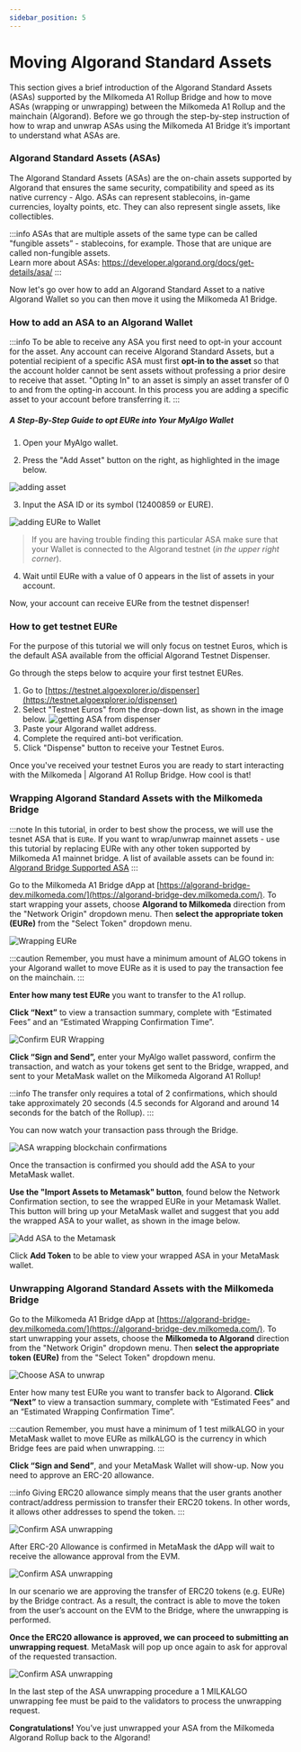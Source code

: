 ```yaml
---
sidebar_position: 5
---
```



# Moving Algorand Standard Assets

This section gives a brief introduction of the Algorand Standard Assets (ASAs) supported by the Milkomeda A1 Rollup Bridge and how to move ASAs (wrapping or unwrapping) between the Milkomeda A1 Rollup and the mainchain (Algorand).
Before we go through the step-by-step instruction of how to wrap and unwrap ASAs using the Milkomeda A1 Bridge it’s important to understand what ASAs are.

### Algorand Standard Assets (ASAs)

The Algorand Standard Assets (ASAs) are the on-chain assets supported by Algorand that ensures the same security, compatibility and speed as its native currency - Algo.
ASAs can represent stablecoins, in-game currencies, loyalty points, etc. They can also represent single assets, like collectibles.

:::info
ASAs that are multiple assets of the same type can be called "fungible assets” - stablecoins, for example. Those that are unique are called non-fungible assets. <br />
Learn more about ASAs: https://developer.algorand.org/docs/get-details/asa/
:::

Now let's go over how to add an Algorand Standard Asset to a native Algorand Wallet so you can then move it using the Milkomeda A1 Bridge.

### How to add an ASA to an Algorand Wallet

:::info
To be able to receive any ASA you first need to opt-in your account for the asset. Any account can receive Algorand Standard Assets, but a potential recipient of a specific ASA must first **opt-in to the asset** so that the account holder cannot be sent assets without professing a prior desire to receive that asset.
"Opting In" to an asset is simply an asset transfer of 0 to and from the opting-in account. In this process you are adding a specific asset to your account before transferring it.
:::

##### A Step-By-Step Guide to opt EURe into Your MyAlgo Wallet

1. Open your MyAlgo wallet.

2. Press the "Add Asset" button on the right, as highlighted in the image below.

<img src={addasset} className="img-full" alt="adding asset" />

3. Input the ASA ID or its symbol (12400859 or EURE).

<img src={addingEuretowallet} alt="adding EURe to Wallet" />

> If you are having trouble finding this particular ASA make sure that your Wallet is connected to the Algorand testnet (_in the upper right corner_).

4. Wait until EURe with a value of 0 appears in the list of assets in your account.

Now, your account can receive EURe from the testnet dispenser!

### How to get testnet EURe

For the purpose of this tutorial we will only focus on testnet Euros, which is the default ASA available from the official Algorand Testnet Dispenser.

Go through the steps below to acquire your first testnet EURes.

1. Go to [https://testnet.algoexplorer.io/dispenser](https://testnet.algoexplorer.io/dispenser)
2. Select "Testnet Euros" from the drop-down list, as shown in the image below.
   <img
     src={asadispenser}
     className="img-full"
     alt="getting ASA from dispenser"
   />
3. Paste your Algorand wallet address.
4. Complete the required anti-bot verification.
5. Click "Dispense" button to receive your Testnet Euros.

Once you've received your testnet Euros you are ready to start interacting with the Milkomeda | Algorand A1 Rollup Bridge. How cool is that!

### Wrapping Algorand Standard Assets with the Milkomeda Bridge

:::note
In this tutorial, in order to best show the process, we will use the tesnet ASA that is `EURe`. If you want to wrap/unwrap mainnet assets - use this tutorial by replacing EURe with any other token supported by Milkomeda A1 mainnet bridge. 
A list of available assets can be found in: [Algorand Bridge Supported ASA](algorand-bridge-supported-asa.mdx)
:::

Go to the Milkomeda A1 Bridge dApp at [https://algorand-bridge-dev.milkomeda.com/](https://algorand-bridge-dev.milkomeda.com/). To start wrapping your assets, choose **Algorand to Milkomeda** direction from the "Network Origin" dropdown menu. Then **select the appropriate token (EURe)** from the "Select Token" dropdown menu.

<img src={EURewrappingchoice} className="img-full" alt="Wrapping EURe" />

:::caution
Remember, you must have a minimum amount of ALGO tokens in your Algorand wallet to move EURe as it is used to pay the transaction fee on the mainchain.
:::

**Enter how many test EURe** you want to transfer to the A1 rollup.

**Click “Next”** to view a transaction summary, complete with “Estimated Fees” and an “Estimated Wrapping Confirmation Time”.

<img
  src={EURewrappingconfirmation}
  className="img-full"
  alt="Confirm EUR Wrapping"
/>

**Click “Sign and Send”,** enter your MyAlgo wallet password, confirm the transaction, and watch as your tokens get sent to the Bridge, wrapped, and sent to your MetaMask wallet on the Milkomeda Algorand A1 Rollup!

:::info
The transfer only requires a total of 2 confirmations, which should take approximately 20 seconds (4.5 seconds for Algorand and around 14 seconds for the batch of the Rollup).
:::

You can now watch your transaction pass through the Bridge.

<img
  src={ASAwrappedconfirmations}
  className="img-full"
  alt="ASA wrapping blockchain confirmations"
/>

Once the transaction is confirmed you should add the ASA to your MetaMask wallet.

**Use the "Import Assets to Metamask" button**, found below the Network Confirmation section, to see the wrapped EURe in your Metamask Wallet.
This button will bring up your MetaMask wallet and suggest that you add the wrapped ASA to your wallet, as shown in the image below.

<img src={AddASSAtoMetamask} alt="Add ASA to the Metamask" />

Click **Add Token** to be able to view your wrapped ASA in your MetaMask wallet.

### Unwrapping Algorand Standard Assets with the Milkomeda Bridge

Go to the Milkomeda A1 Bridge dApp at [https://algorand-bridge-dev.milkomeda.com/](https://algorand-bridge-dev.milkomeda.com/). To start unwrapping your assets, choose the **Milkomeda to Algorand** direction from the "Network Origin" dropdown menu. Then **select the appropriate token (EURe)** from the "Select Token" dropdown menu.

<img src={ChooseASAtounwrap} className="img-full" alt="Choose ASA to unwrap" />

Enter how many test EURe you want to transfer back to Algorand.
**Click “Next”** to view a transaction summary, complete with “Estimated Fees” and an “Estimated Wrapping Confirmation Time”.

:::caution
Remember, you must have a minimum of 1 test milkALGO in your MetaMask wallet to move EURe as milkALGO is the currency in which Bridge fees are paid when unwrapping.
:::

**Click “Sign and Send”**, and your MetaMask Wallet will show-up. Now you need to approve an ERC-20 allowance.

:::info
Giving ERC20 allowance simply means that the user grants another contract/address permission to transfer their ERC20 tokens. In other words, it allows other addresses to spend the token.
:::

<img src={erc20allowance} alt="Confirm ASA unwrapping" />

After ERC-20 Allowance is confirmed in MetaMask the dApp will wait to receive the allowance approval from the EVM.

<img
  src={tokenerc20allowance}
  className="img-full"
  alt="Confirm ASA unwrapping"
/>

In our scenario we are approving the transfer of ERC20 tokens (e.g. EURe) by the Bridge contract. As a result, the contract is able to move the token from the user’s account on the EVM to the Bridge, where the unwrapping is performed.

**Once the ERC20 allowance is approved, we can proceed to submitting an unwrapping request**. MetaMask will pop up once again to ask for approval of the requested transaction.

<img src={unwrappingreqconfirmation} alt="Confirm ASA unwrapping" />

In the last step of the ASA unwrapping procedure a 1 MILKALGO unwrapping fee must be paid to the validators to process the unwrapping request.

**Congratulations!** You’ve just unwrapped your ASA from the Milkomeda Algorand Rollup back to the Algorand!
